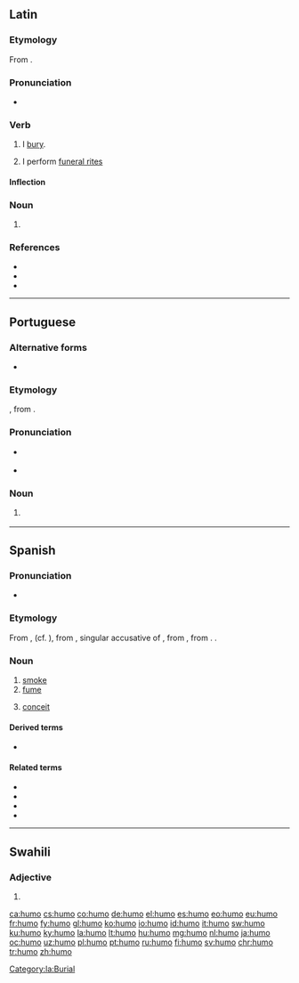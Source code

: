{{also|hûmo}}
==Latin==

===Etymology===
From {{m|la|humus||soil}}.

===Pronunciation===
* {{a|Classical}} {{IPA|/ˈhu.moː/|lang=la}}

===Verb===
{{la-verb|humō|humāre|humāvī|humātum|conj=1}}

# I [[bury]].
# {{lb|la|figuratively}} I perform [[funeral rites]]

====Inflection====
{{la-conj-1st|hum|humāv|humāt}}

===Noun===
{{la-noun-form|humō}}

# {{inflection of|humus||abl|s|lang=la}}

===References===
* {{R:L&S}}
* {{R:Elementary Lewis}}
* {{R:Gaffiot}}

[[Category:la:Burial]]

----

==Portuguese==

===Alternative forms===
* {{l|pt|húmus}}

===Etymology===
{{bor|pt|la|humus||earth, soil, ground}}, from {{der|pt|ine-pro|*dʰéǵʰōm||earth}}.

===Pronunciation===
* {{a|Portugal|Brazil}} {{IPA|/ˈu.mu/|lang=pt}}
* {{hyphenation|hu|mo|lang=pt}}

===Noun===
{{pt-noun|m}}

# {{l|en|humus}} {{gloss|natural organic compounds found in the soil}}

----

==Spanish==

===Pronunciation===
* {{IPA|/ˈu.mo/|lang=es}}

===Etymology===
From {{inh|es|osp|fumo}}, (cf. {{cog|lad|umo}}), from {{inh|es|la|fūmum}}, singular accusative of {{m|la|fūmus}}, from {{inh|es|itc-pro|*fūmos}}, from {{inh|es|ine-pro|*dʰuh₂mós}}. {{doublet|fumo|lang=es}}.

===Noun===
{{es-noun|m}}

# [[smoke]]
# [[fume]]
# {{lb|es|usually in plural}} [[conceit]]

====Derived terms====
* {{l|es|bajar los humos}}

====Related terms====
* {{l|es|ahumar}}
* {{l|es|humar}}
* {{l|es|humear}}
* {{l|es|fumar}}

----

==Swahili==

===Adjective===
{{head|sw|adjective form}}

# {{sw-adj form of|mu|hiyo||no-}}

[[ca:humo]]
[[cs:humo]]
[[co:humo]]
[[de:humo]]
[[el:humo]]
[[es:humo]]
[[eo:humo]]
[[eu:humo]]
[[fr:humo]]
[[fy:humo]]
[[gl:humo]]
[[ko:humo]]
[[io:humo]]
[[id:humo]]
[[it:humo]]
[[sw:humo]]
[[ku:humo]]
[[ky:humo]]
[[la:humo]]
[[lt:humo]]
[[hu:humo]]
[[mg:humo]]
[[nl:humo]]
[[ja:humo]]
[[oc:humo]]
[[uz:humo]]
[[pl:humo]]
[[pt:humo]]
[[ru:humo]]
[[fi:humo]]
[[sv:humo]]
[[chr:humo]]
[[tr:humo]]
[[zh:humo]]